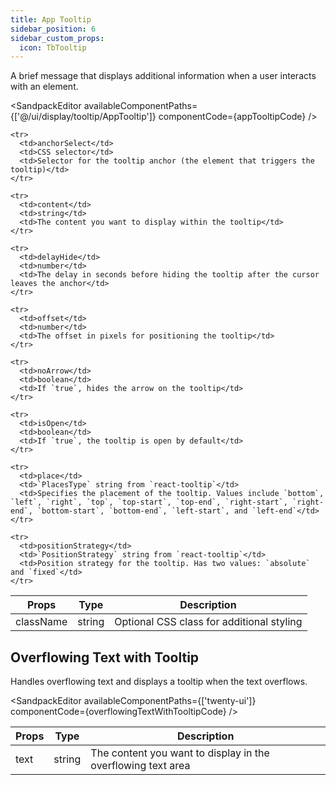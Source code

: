 ```yaml
---
title: App Tooltip
sidebar_position: 6
sidebar_custom_props:
  icon: TbTooltip
---
```



A brief message that displays additional information when a user interacts with an element.


<Tabs>
<TabItem value="usage" label="Usage" default>

<SandpackEditor
  availableComponentPaths={['@/ui/display/tooltip/AppTooltip']}
  componentCode={appTooltipCode} 
/>

</TabItem>

<TabItem value="props" label="Props">

<table>
  <thead>
    <tr>
      <th>Props</th>
      <th>Type</th>
      <th>Description</th>
    </tr>
  </thead>

  <tbody>
    <tr>
      <td>className</td>
      <td>string</td>
      <td>Optional CSS class for additional styling</td>
    </tr>

    <tr>
      <td>anchorSelect</td>
      <td>CSS selector</td>
      <td>Selector for the tooltip anchor (the element that triggers the tooltip)</td>
    </tr>

    <tr>
      <td>content</td>
      <td>string</td>
      <td>The content you want to display within the tooltip</td>
    </tr>

    <tr>
      <td>delayHide</td>
      <td>number</td>
      <td>The delay in seconds before hiding the tooltip after the cursor leaves the anchor</td>
    </tr>

    <tr>
      <td>offset</td>
      <td>number</td>
      <td>The offset in pixels for positioning the tooltip</td>
    </tr>

    <tr>
      <td>noArrow</td>
      <td>boolean</td>
      <td>If `true`, hides the arrow on the tooltip</td>
    </tr>

    <tr>
      <td>isOpen</td>
      <td>boolean</td>
      <td>If `true`, the tooltip is open by default</td>
    </tr>

    <tr>
      <td>place</td>
      <td>`PlacesType` string from `react-tooltip`</td>
      <td>Specifies the placement of the tooltip. Values include `bottom`, `left`, `right`, `top`, `top-start`, `top-end`, `right-start`, `right-end`, `bottom-start`, `bottom-end`, `left-start`, and `left-end`</td>
    </tr>

    <tr>
      <td>positionStrategy</td>
      <td>`PositionStrategy` string from `react-tooltip`</td>
      <td>Position strategy for the tooltip. Has two values: `absolute` and `fixed`</td>
    </tr>

  </tbody>
</table>

</TabItem>


</Tabs>

## Overflowing Text with Tooltip

Handles overflowing text and displays a tooltip when the text overflows. 

<Tabs>
<TabItem value="usage" label="Usage" default>


<SandpackEditor
  availableComponentPaths={['twenty-ui']}
  componentCode={overflowingTextWithTooltipCode} 
/>

</TabItem>

<TabItem value="props" label="Props">

<table>
  <thead>
    <tr>
      <th>Props</th>
      <th>Type</th>
      <th>Description</th>
    </tr>
  </thead>

  <tbody>
    <tr>
      <td>text</td>
      <td>string</td>
      <td>The content you want to display in the overflowing text area</td>
    </tr>

  </tbody>
</table>

</TabItem>

</Tabs>